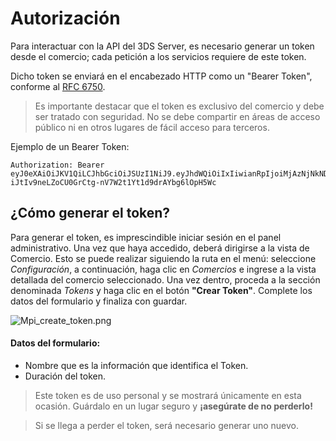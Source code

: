 <MissingTranslationBanner />

# Autorización
Para interactuar con la API del 3DS Server, es necesario generar un token desde el comercio; cada petición a los servicios requiere de este token.

Dicho token se enviará en el encabezado HTTP como un "Bearer Token", conforme al [RFC 6750](https://datatracker.ietf.org/doc/html/rfc6750).

> Es importante destacar que el token es exclusivo del comercio y debe ser tratado con seguridad. No se debe compartir en áreas de acceso público ni en otros lugares de fácil acceso para terceros.

Ejemplo de un Bearer Token:

```text
Authorization: Bearer eyJ0eXAiOiJKV1QiLCJhbGciOiJSUzI1NiJ9.eyJhdWQiOiIxIiwianRpIjoiMjAzNjNkNDNhYjk0YzRhOGFkZmVlZTg1MzZlOGZjZTljM2M4MGI5YWYxNDk2YWRmNWJlNGE1NjkwNDk4YjcwNDllNTAwZDBjYWFjMjNjMDMiLCJpYXQiOjE2NzE0NjY2OTkuMTUyMjA2LCJuYmYiOjE2NzE0NjY2OTkuMTUyMjA3LCJleHAiOjE3NjYxNjEwOTkuMTM0ODkzLCJzdWIiOiIxIiwic2NvcGVzIjpbXX0.NzKTueFRgUyq_X9x0UmQeejlFWMw1yfImmpcRQUhMDDYE4p6torwzUCDkuKWz2AoelYTIWVqwPKot5kmG8zF9U8uqXYHttSc6VxbcgaTyx0NIFrkeZOReOLwommo-iJtIv9neLZoCU0GrCtg-nV7W2t1Yt1d9drAYbg6lOpH5Wc
```

## ¿Cómo generar el token?

Para generar el token, es imprescindible iniciar sesión en el panel administrativo. Una vez que haya accedido, deberá dirigirse a la vista de Comercio. Esto se puede realizar siguiendo la ruta en el menú: seleccione *Configuración*, a continuación, haga clic en *Comercios* e ingrese a la vista detallada del comercio seleccionado. Una vez dentro, proceda a la sección denominada *Tokens* y haga clic en el botón **"Crear Token"**. Complete los datos del formulario y finaliza con guardar.

![Mpi_create_token.png](/3DS_server/Mpi_create_token.png)

#### Datos del formulario:
- Nombre que es la información que identifica el Token.
- Duración del token.

> Este token es de uso personal y se mostrará únicamente en esta ocasión. Guárdalo en un lugar seguro y **¡asegúrate de no perderlo!**

> Si se llega a perder el token, será necesario generar uno nuevo.
